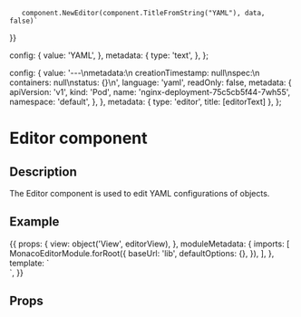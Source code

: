 
       component.NewEditor(component.TitleFromString("YAML"), data, false)`
}}

  config: {
    value: 'YAML',
  },
  metadata: {
    type: 'text',
  },
};

  config: {
    value:
      '---\nmetadata:\n  creationTimestamp: null\nspec:\n  containers: null\nstatus: {}\n',
    language: 'yaml',
    readOnly: false,
    metadata: {
      apiVersion: 'v1',
      kind: 'Pod',
      name: 'nginx-deployment-75c5cb5f44-7wh55',
      namespace: 'default',
    },
  },
  metadata: {
    type: 'editor',
    title: [editorText]
  },
};

<h1>Editor component</h1>
<h2>Description</h2>

<p>
    The Editor component is used to edit YAML configurations of objects.
</p>
<h2>Example</h2>

<Meta title="Components/Editor" component={EditorComponent} />

<Canvas withToolbar>
  <Story name="Editor component" parameters={{ docs: editorDocs }} height="500px">
  {{
    props: {
      view: object('View', editorView),
    },
    moduleMetadata: {
      imports: [
        MonacoEditorModule.forRoot({
          baseUrl: 'lib',
          defaultOptions: {},
        }),
      ],
    },
    template: `
      <div class="main-container">
          <div class="content-container">
              <div class="content-area">
                  <app-view-editor [view]="view"></app-view-editor>
              </div>
          </div>
      </div>
      `,
  }}
  </Story>
</Canvas>

<h2>Props</h2>
<ArgsTable of={EditorComponent} />
